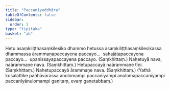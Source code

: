```yaml
---
title: "Paccanīyuddhāra"
tableOfContents: false
sidebar:
  order: 1
type: "tipitaka"
basket: "ab"
---
```



<DynamicBreadcrumb />

<Division number="200">

<Paragraph number="373">
Hetu asaṃkiliṭṭhasaṃkilesiko dhammo hetussa asaṃkiliṭṭhasaṃkilesikassa dhammassa ārammaṇapaccayena paccayo…  sahajātapaccayena paccayo…  upanissayapaccayena paccayo. (Saṃkhittaṃ.)
</Paragraph>

</Division>
<Division number="201">

<Paragraph number="374">
Nahetuyā nava, naārammaṇe nava. (Saṃkhittaṃ.)
</Paragraph>

<Paragraph number="375">
Hetupaccayā naārammaṇe tīṇi. (Saṃkhittaṃ.)
</Paragraph>

<Paragraph number="376">
Nahetupaccayā ārammaṇe nava. (Saṃkhittaṃ.)
</Paragraph>

<Paragraph number="377">
(Yathā kusalattike pañhāvārassa anulomampi paccanīyampi anulomapaccanīyampi paccanīyānulomampi gaṇitaṃ, evaṃ gaṇetabbaṃ.)
</Paragraph>
</Division>